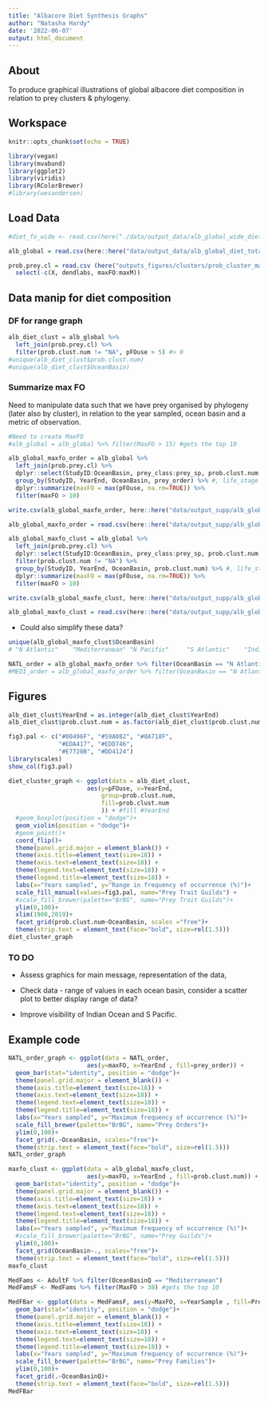 ```yaml
---
title: "Albacore Diet Synthesis Graphs"
author: "Natasha Hardy"
date: '2022-06-07'
output: html_document
---
```


## About

To produce graphical illustrations of global albacore diet composition in relation to prey clusters & phylogeny.

## Workspace

```r
knitr::opts_chunk$set(echo = TRUE)
```

```r

library(vegan)
library(mvabund)
library(ggplot2)
library(viridis)
library(RColorBrewer)
#library(wesanderson)

```


## Load Data

```r

#diet_fo_wide <- read.csv(here("./data/output_data/alb_global_wide_dietfo.csv"))

alb_global = read.csv(here::here("data/output_data/alb_global_diet_total_v2.csv"), check.names = FALSE)

prob.prey.cl = read.csv (here("outputs_figures/clusters/prob_cluster_mar2022/div_hab/k7/prob.prey.clusternum.divis.k7.csv")) %>%
  select(-c(X, dendlabs, maxFO:maxM))

```

## Data manip for diet composition

### DF for range graph

```r

alb_diet_clust = alb_global %>%
  left_join(prob.prey.cl) %>%
  filter(prob.clust.num != "NA", pFOuse > 5) #> 0
#unique(alb_diet_clust$prob.clust.num)
#unique(alb_diet_clust$OceanBasin)

```


### Summarize max FO

Need to manipulate data such that we have prey organised by phylogeny (later also by cluster), in relation to the year sampled, ocean basin and a metric of observation.

```r
#Need to create MaxFO
#alb_global = alb_global %>% filter(MaxFO > 15) #gets the top 10

alb_global_maxfo_order = alb_global %>%
  left_join(prob.prey.cl) %>%
  dplyr::select(StudyID:OceanBasin, prey_class:prey_sp, prob.clust.num, pFOuse) %>% #pN, pM, maxl_use, maxl_type
  group_by(StudyID, YearEnd, OceanBasin, prey_order) %>% #, life_stage , pFOuse, pN, pM
  dplyr::summarize(maxFO = max(pFOuse, na.rm=TRUE)) %>%
  filter(maxFO > 10)

write.csv(alb_global_maxfo_order, here::here("data/output_supp/alb_global_maxfo_order.csv"), row.names = FALSE)

alb_global_maxfo_order = read.csv(here::here("data/output_supp/alb_global_maxfo_order.csv"))

alb_global_maxfo_clust = alb_global %>%
  left_join(prob.prey.cl) %>%
  dplyr::select(StudyID:OceanBasin, prey_class:prey_sp, prob.clust.num, pFOuse) %>%
  filter(prob.clust.num != "NA") %>%
  group_by(StudyID, YearEnd, OceanBasin, prob.clust.num) %>% #, life_stage , pFOuse, pN, pM
  dplyr::summarize(maxFO = max(pFOuse, na.rm=TRUE)) %>%
  filter(maxFO > 10)

write.csv(alb_global_maxfo_clust, here::here("data/output_supp/alb_global_maxfo_clust.csv"), row.names = FALSE)

alb_global_maxfo_clust = read.csv(here::here("data/output_supp/alb_global_maxfo_clust.csv"))

```

- Could also simplify these data?

```r

unique(alb_global_maxfo_clust$OceanBasin)
# "N Atlantic"    "Mediterranean" "N Pacific"     "S Atlantic"    "Indian"        "S Pacific" 

NATL_order = alb_global_maxfo_order %>% filter(OceanBasin == "N Atlantic")
#MEDI_order = alb_global_maxfo_order %>% filter(OceanBasin == "N Atlantic")


```


## Figures

```r

alb_diet_clust$YearEnd = as.integer(alb_diet_clust$YearEnd)
alb_diet_clust$prob.clust.num = as.factor(alb_diet_clust$prob.clust.num)

fig3.pal <- c("#00496F", "#59A082", "#0A718F", 
              "#EDA417", "#EDD746", 
              "#E7720B", "#DD4124")
library(scales)
show_col(fig3.pal)

diet_cluster_graph <- ggplot(data = alb_diet_clust, 
                      aes(y=pFOuse, x=YearEnd, 
                          group=prob.clust.num, 
                          fill=prob.clust.num
                          )) + #fill #YearEnd 
  #geom_boxplot(position = "dodge")+
  geom_violin(position = "dodge")+
  #geom_point()+
  coord_flip()+
  theme(panel.grid.major = element_blank()) +
  theme(axis.title=element_text(size=18)) +
  theme(axis.text=element_text(size=18)) +
  theme(legend.text=element_text(size=18)) +
  theme(legend.title=element_text(size=18)) +
  labs(x="Years sampled", y="Range in frequency of occurrence (%)")+
  scale_fill_manual(values=fig3.pal, name="Prey Trait Guilds") +
  #scale_fill_brewer(palette="BrBG", name="Prey Trait Guilds")+
  ylim(0,100)+
  xlim(1900,2019)+
  facet_grid(prob.clust.num~OceanBasin, scales ="free")+
  theme(strip.text = element_text(face="bold", size=rel(1.5)))
diet_cluster_graph

```

### TO DO

- Assess graphics for main message, representation of the data, 

- Check data - range of values in each ocean basin, consider a scatter plot to better display range of data?

- Improve visibility of Indian Ocean and S Pacific.


## Example code




```r

NATL_order_graph <- ggplot(data = NATL_order, 
                      aes(y=maxFO, x=YearEnd , fill=prey_order)) +
  geom_bar(stat="identity", position = "dodge")+
  theme(panel.grid.major = element_blank()) +
  theme(axis.title=element_text(size=18)) +
  theme(axis.text=element_text(size=18)) +
  theme(legend.text=element_text(size=18)) +
  theme(legend.title=element_text(size=18)) +
  labs(x="Years sampled", y="Maximum frequency of occurrence (%)")+
  scale_fill_brewer(palette="BrBG", name="Prey Orders")+
  ylim(0,100)+
  facet_grid(.~OceanBasin, scales="free")+
  theme(strip.text = element_text(face="bold", size=rel(1.5)))
NATL_order_graph

```

```r

maxfo_clust <- ggplot(data = alb_global_maxfo_clust, 
                      aes(y=maxFO, x=YearEnd , fill=prob.clust.num)) +
  geom_bar(stat="identity", position = "dodge")+
  theme(panel.grid.major = element_blank()) +
  theme(axis.title=element_text(size=18)) +
  theme(axis.text=element_text(size=18)) +
  theme(legend.text=element_text(size=18)) +
  theme(legend.title=element_text(size=18)) +
  labs(x="Years sampled", y="Maximum frequency of occurrence (%)")+
  #scale_fill_brewer(palette="BrBG", name="Prey Guilds")+
  ylim(0,100)+
  facet_grid(OceanBasin~., scales="free")+
  theme(strip.text = element_text(face="bold", size=rel(1.5)))
maxfo_clust

```

```r
MedFams <- AdultF %>% filter(OceanBasinQ == "Mediterranean")
MedFamsF <- MedFams %>% filter(MaxFO > 30) #gets the top 10

MedFBar <- ggplot(data = MedFamsF, aes(y=MaxFO, x=YearSample , fill=PreyFamily)) +
  geom_bar(stat="identity", position = "dodge")+
  theme(panel.grid.major = element_blank()) +
  theme(axis.title=element_text(size=18)) +
  theme(axis.text=element_text(size=18)) +
  theme(legend.text=element_text(size=18)) +
  theme(legend.title=element_text(size=18)) +
  labs(x="Years sampled", y="Maximum frequency of occurrence (%)")+
  scale_fill_brewer(palette="BrBG", name="Prey Families")+
  ylim(0,100)+
  facet_grid(.~OceanBasinQ)+
  theme(strip.text = element_text(face="bold", size=rel(1.5)))
MedFBar
```

